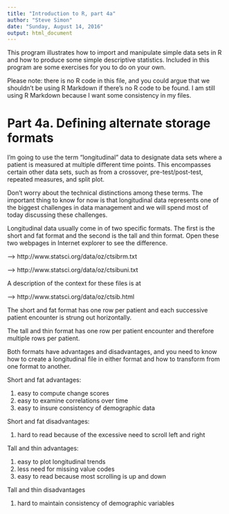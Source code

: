 ```yaml
---
title: "Introduction to R, part 4a"
author: "Steve Simon"
date: "Sunday, August 14, 2016"
output: html_document
---
```


This program illustrates how to import and manipulate simple data sets in R and how to produce some simple descriptive statistics. Included in this program are some exercises for you to do on your own.

Please note: there is no R code in this file, and you could argue that we shouldn't be using R Markdown if there's no R code to be found. I am still using R Markdown because I want some consistency in my files.

# Part 4a. Defining alternate storage formats

I'm going to use the term "longitudinal" data to designate data sets
where a patient is measured at multiple different time points. This
encompasses certain other data sets, such as from a crossover,
pre-test/post-test, repeated measures, and split plot.

Don't worry about the technical distinctions among these terms. The
important thing to know for now is that longitudinal data represents
one of the biggest challenges in data management and we will spend
most of today discussing these challenges.

Longitudinal data usually come in of two specific formats. The first is the
short and fat format and the second is the tall and thin format. Open these two webpages in Internet explorer to see the difference. 

--> http://www.statsci.org/data/oz/ctsibrm.txt

--> http://www.statsci.org/data/oz/ctsibuni.txt

A description of the context for these files is at

--> http://www.statsci.org/data/oz/ctsib.html

The short and fat format has one row per patient and each successive
patient encounter is strung out horizontally.

The tall and thin format has one row per patient encounter and therefore
multiple rows per patient.

Both formats have advantages and disadvantages, and you need to know how
to create a longitudinal file in either format and how to transform from one format to another.

Short and fat advantages:

1. easy to compute change scores
2. easy to examine correlations over time
3. easy to insure consistency of demographic data

Short and fat disadvantages:

1. hard to read because of the excessive need to scroll left and right

Tall and thin advantages:

1. easy to plot longitudinal trends
2. less need for missing value codes
3. easy to read because most scrolling is up and down

Tall and thin disadvantages

1. hard to maintain consistency of demographic variables
